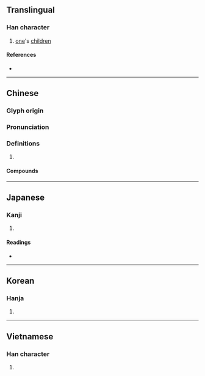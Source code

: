 {{character info}}
==Translingual==

===Han character===
{{Han char|rn=39|rad=子|as=05|sn=8|four=47407|canj=VEND|ids=⿱奴子}}

# [[one]]'s [[children]]

====References====
* {{Han ref|kx=0279.090|dkj=06967|dj=0548.010|hdz=21015.010|uh=5B65|ud=23397|bh=CC56|bd=52310}}

----

==Chinese==
{{zh-forms}}

===Glyph origin===
{{Han etym}}

===Pronunciation===
{{zh-pron
|m=nú
|c=nou4
|mn=lô͘
|mc=y
|oc=y
|cat=
}}

===Definitions===
{{zh-hanzi}}

# {{rfdef|zh}}

====Compounds====
{{zh-der|妻孥|孥戮|罪人不孥}}

----

==Japanese==

===Kanji===
{{ja-kanji|grade=|rs=子05}}

# {{rfdef|ja|sort=子05}}

====Readings====
* {{ja-readings|on=[[ど]] (do), [[ぬ]] (nu)|kun=[[つまこ]] (tsumako)}}

----

==Korean==

===Hanja===
{{ko-hanja|hangeul=노|rv=no|mr=no}}

# {{rfdef|ko|sort=子05}}

----

==Vietnamese==

===Han character===
{{vi-hantu|[[nua]]|rs=子05}}

# {{rfdef|vi|sort=子05}}